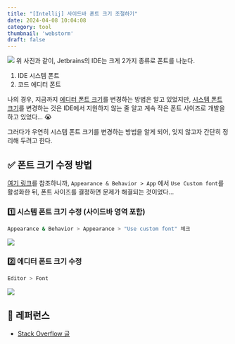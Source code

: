 ```yaml
---
title: "[Intellij] 사이드바 폰트 크기 조절하기"
date: 2024-04-08 10:04:08
category: tool
thumbnail: 'webstorm'
draft: false
---
```



![](https://i.imgur.com/WcrMVyg.png)
위 사진과 같이, Jetbrains의 IDE는 크게 2가지 종류로 폰트를 나눈다.

1. IDE 시스템 폰트
2. 코드 에디터 폰트

나의 경우, 지금까지 <u>에디터 폰트 크기</u>를 변경하는 방법은 알고 있었지만, <u>시스템 폰트 크기</u>를 변경하는 것은 IDE에서 지원하지 않는 줄 알고 계속 작은 폰트 사이즈로 개발을 하고 있었다... 😭

그러다가 우연히 시스템 폰트 크기를 변경하는 방법을 알게 되어, 잊지 않고자 간단히 정리해 두려고 한다.

## ✅ 폰트 크기 수정 방법

[여기 링크](https://stackoverflow.com/questions/39216427/how-to-increase-menu-and-tab-font-size-in-intellij-jetbrains-pycharm-phpstorm)를 참조하니까, `Appearance & Behavior > App` 에서 `Use Custom font`를 활성화한 뒤, 폰트 사이즈를 결정하면 문제가 해결되는 것이었다...


### 1️⃣ 시스템 폰트 크기 수정 (사이드바 영역 포함)

```bash
Appearance & Behavior > Appearance > "Use custom font" 체크
```

<img src="https://i.imgur.com/YaANsVy.png" />

### 2️⃣ 에디터 폰트 크기 수정

```bash
Editor > Font
```

<img src="https://i.imgur.com/ejQ89z2.png" />


## 🔗 레퍼런스

- [Stack Overflow 글](https://stackoverflow.com/questions/39216427/how-to-increase-menu-and-tab-font-size-in-intellij-jetbrains-pycharm-phpstorm)
